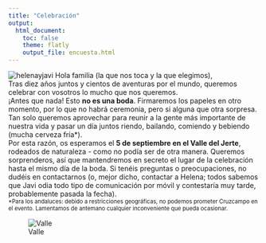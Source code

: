```yaml
---
title: "Celebración"
output:
  html_document:
    toc: false
    theme: flatly
    output_file: encuesta.html
---
```

![helenayjavi](images/helenayjavi.jpg)
Hola familia (la que nos toca y la que elegimos),<br>
Tras diez años juntos y cientos de aventuras por el mundo, queremos celebrar con vosotros lo mucho que nos queremos.<br>
¡Antes que nada! Esto **no es una boda**. Firmaremos los papeles en otro momento, por lo que no habrá ceremonia, pero si alguna que otra sorpresa. Tan solo queremos aprovechar para reunir a la gente más importante de nuestra vida y pasar un día juntos riendo, bailando, comiendo y bebiendo (mucha cerveza fría\*).<br>
Por esta razón, os esperamos el **5 de septiembre en el Valle del Jerte**, rodeados de naturaleza - como no podía ser de otra manera. Queremos sorprenderos, así que mantendremos en secreto el lugar de la celebración hasta el mismo día de la boda. Si tenéis preguntas o preocupaciones, no dudéis en contactarnos (o, mejor dicho, contactar a Helena; todos sabemos que Javi odia todo tipo de comunicación por móvil y contestaría muy tarde, probablemente pasada la fecha).<br>
<span style="font-size: 0.8em;">\*Para los andaluces: debido a restricciones geográficas, no podemos prometer Cruzcampo en el evento. Lamentamos de antemano cualquier inconveniente que pueda ocasionar.</span>

![Valle](images/imagenAcuarelaValle.png)